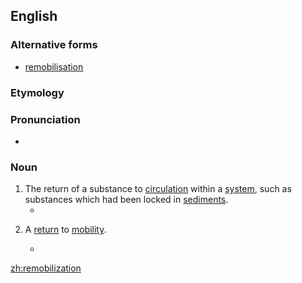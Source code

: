 ==English==
===Alternative forms===
*[[remobilisation]]

===Etymology===

{{suffix|remobilize|ation}}

===Pronunciation===

*{{IPA|ɹimoʊbɪlɪˈzeɪʃən}} {{qualifier|US}}

===Noun===
{{en-noun}}

#The return of a substance to [[circulation]] within a [[system]], such as substances which had been locked in [[sediment]]s.
#*{{quote-book|2004|A.J. Wilson et al.|Sediment Transfer Through the Fluvial System|page=293|url=http://books.google.com/books?id=SnRW2HWK8TgC|isbn=1901502678|chapter=In-channel storage of fine sediment in rivers of Southwest England|
passage=The sediment content of this sample was assumed to reflect the '''remobilization''' of fine sediment mantling the surface and contained within the bed material matrix.}}
# {{medicine}} A [[return]] to [[mobility]].
#*{{quote-book|1961|I.F. Dersch|US Patent 3088457: Therapeutic Device|page=4|url=http://www.google.com/patents?id=IF1XAAAAEBAJ|
passage=this result is entirely satisfactory and offers possibilities of gradual '''remobilization''' of unfit individuals or inducing them to take a first step towards renewing active lives.}}

[[zh:remobilization]]